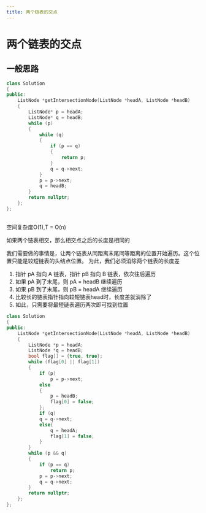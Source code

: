 ```yaml
---
title: 两个链表的交点
---
```


# 两个链表的交点

## 一般思路

```cpp
class Solution
{
public:
    ListNode *getIntersectionNode(ListNode *headA, ListNode *headB)
    {
        ListNode* p = headA;
        ListNode* q = headB;
        while (p)
        {
            while (q)
            {
                if (p == q)
                {
                    return p;
                }
                q = q->next;
            }
            p = p->next;
            q = headB;
        }
        return nullptr;
    };
};
```

## 
空间复杂度O(1),T = O(n)

如果两个链表相交，那么相交点之后的长度是相同的

我们需要做的事情是，让两个链表从同距离末尾同等距离的位置开始遍历。这个位置只能是较短链表的头结点位置。
为此，我们必须消除两个链表的长度差

1. 指针 pA 指向 A 链表，指针 pB 指向 B 链表，依次往后遍历
2. 如果 pA 到了末尾，则 pA = headB 继续遍历
3. 如果 pB 到了末尾，则 pB = headA 继续遍历
4. 比较长的链表指针指向较短链表head时，长度差就消除了
5. 如此，只需要将最短链表遍历两次即可找到位置

```cpp
class Solution
{
public:
    ListNode *getIntersectionNode(ListNode *headA, ListNode *headB)
    {
        ListNode *p = headA;
        ListNode *q = headB;
        bool flag[] = {true, true};
        while (flag[0] || flag[1])
        {
            if (p)
                p = p->next;
            else
            {
                p = headB;
                flag[0] = false;
            };
            if (q)
            q = q->next;
            else{
                q = headA;
                flag[1] = false;
            }
        }
        while (p && q)
        {
            if (p == q)
                return p;
            p = p->next;
            q = q->next;
        }
        return nullptr;
    };
};
```